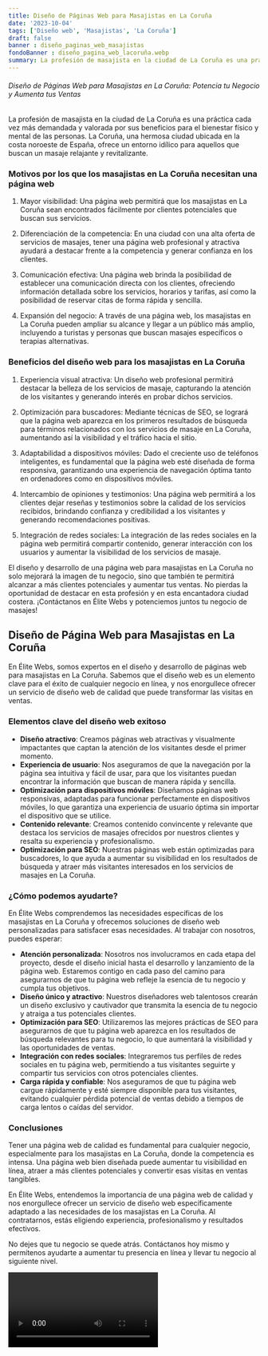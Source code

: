 ```yaml
---
title: Diseño de Páginas Web para Masajistas en La Coruña
date: '2023-10-04'
tags: ['Diseño web', 'Masajistas', 'La Coruña']
draft: false
banner : diseño_paginas_web_masajistas
fondoBanner : diseño_pagina_web_lacoruña.webp
summary: La profesión de masajista en la ciudad de La Coruña es una práctica cada vez más demandada y valorada por sus beneficios para el bienestar físico y mental de las personas. La Coruña, una hermosa ciudad ubicada en la costa noroeste de España, ofrece un entorno idílico para aquellos que buscan un masaje relajante y revitalizante. 
---
```


###### Diseño de Páginas Web para Masajistas en La Coruña: Potencia tu Negocio y Aumenta tus Ventas

La profesión de masajista en la ciudad de La Coruña es una práctica cada vez más demandada y valorada por sus beneficios para el bienestar físico y mental de las personas. La Coruña, una hermosa ciudad ubicada en la costa noroeste de España, ofrece un entorno idílico para aquellos que buscan un masaje relajante y revitalizante. 

### Motivos por los que los masajistas en La Coruña necesitan una página web

1. Mayor visibilidad: Una página web permitirá que los masajistas en La Coruña sean encontrados fácilmente por clientes potenciales que buscan sus servicios. 

2. Diferenciación de la competencia: En una ciudad con una alta oferta de servicios de masajes, tener una página web profesional y atractiva ayudará a destacar frente a la competencia y generar confianza en los clientes.

3. Comunicación efectiva: Una página web brinda la posibilidad de establecer una comunicación directa con los clientes, ofreciendo información detallada sobre los servicios, horarios y tarifas, así como la posibilidad de reservar citas de forma rápida y sencilla.

4. Expansión del negocio: A través de una página web, los masajistas en La Coruña pueden ampliar su alcance y llegar a un público más amplio, incluyendo a turistas y personas que buscan masajes específicos o terapias alternativas.

### Beneficios del diseño web para los masajistas en La Coruña

1. Experiencia visual atractiva: Un diseño web profesional permitirá destacar la belleza de los servicios de masaje, capturando la atención de los visitantes y generando interés en probar dichos servicios.

2. Optimización para buscadores: Mediante técnicas de SEO, se logrará que la página web aparezca en los primeros resultados de búsqueda para términos relacionados con los servicios de masaje en La Coruña, aumentando así la visibilidad y el tráfico hacia el sitio.

3. Adaptabilidad a dispositivos móviles: Dado el creciente uso de teléfonos inteligentes, es fundamental que la página web esté diseñada de forma responsiva, garantizando una experiencia de navegación óptima tanto en ordenadores como en dispositivos móviles.

4. Intercambio de opiniones y testimonios: Una página web permitirá a los clientes dejar reseñas y testimonios sobre la calidad de los servicios recibidos, brindando confianza y credibilidad a los visitantes y generando recomendaciones positivas.

5. Integración de redes sociales: La integración de las redes sociales en la página web permitirá compartir contenido, generar interacción con los usuarios y aumentar la visibilidad de los servicios de masaje.

El diseño y desarrollo de una página web para masajistas en La Coruña no solo mejorará la imagen de tu negocio, sino que también te permitirá alcanzar a más clientes potenciales y aumentar tus ventas. No pierdas la oportunidad de destacar en esta profesión y en esta encantadora ciudad costera. ¡Contáctanos en Élite Webs y potenciemos juntos tu negocio de masajes!

<GifSeo />

<Cta />

## Diseño de Página Web para Masajistas en La Coruña

En Élite Webs, somos expertos en el diseño y desarrollo de páginas web para masajistas en La Coruña. Sabemos que el diseño web es un elemento clave para el éxito de cualquier negocio en línea, y nos enorgullece ofrecer un servicio de diseño web de calidad que puede transformar las visitas en ventas.

### Elementos clave del diseño web exitoso

- **Diseño atractivo**: Creamos páginas web atractivas y visualmente impactantes que captan la atención de los visitantes desde el primer momento.
- **Experiencia de usuario**: Nos aseguramos de que la navegación por la página sea intuitiva y fácil de usar, para que los visitantes puedan encontrar la información que buscan de manera rápida y sencilla.
- **Optimización para dispositivos móviles**: Diseñamos páginas web responsivas, adaptadas para funcionar perfectamente en dispositivos móviles, lo que garantiza una experiencia de usuario óptima sin importar el dispositivo que se utilice.
- **Contenido relevante**: Creamos contenido convincente y relevante que destaca los servicios de masajes ofrecidos por nuestros clientes y resalta su experiencia y profesionalismo.
- **Optimización para SEO**: Nuestras páginas web están optimizadas para buscadores, lo que ayuda a aumentar su visibilidad en los resultados de búsqueda y atraer más visitantes interesados en los servicios de masajes en La Coruña.

### ¿Cómo podemos ayudarte?

En Élite Webs comprendemos las necesidades específicas de los masajistas en La Coruña y ofrecemos soluciones de diseño web personalizadas para satisfacer esas necesidades. Al trabajar con nosotros, puedes esperar:

- **Atención personalizada**: Nosotros nos involucramos en cada etapa del proyecto, desde el diseño inicial hasta el desarrollo y lanzamiento de la página web. Estaremos contigo en cada paso del camino para asegurarnos de que tu página web refleje la esencia de tu negocio y cumpla tus objetivos.
- **Diseño único y atractivo**: Nuestros diseñadores web talentosos crearán un diseño exclusivo y cautivador que transmita la esencia de tu negocio y atraiga a tus potenciales clientes.
- **Optimización para SEO**: Utilizaremos las mejores prácticas de SEO para asegurarnos de que tu página web aparezca en los resultados de búsqueda relevantes para tu negocio, lo que aumentará la visibilidad y las oportunidades de ventas.
- **Integración con redes sociales**: Integraremos tus perfiles de redes sociales en tu página web, permitiendo a tus visitantes seguirte y compartir tus servicios con otros potenciales clientes.
- **Carga rápida y confiable**: Nos aseguramos de que tu página web cargue rápidamente y esté siempre disponible para tus visitantes, evitando cualquier pérdida potencial de ventas debido a tiempos de carga lentos o caídas del servidor.

### Conclusiones

Tener una página web de calidad es fundamental para cualquier negocio, especialmente para los masajistas en La Coruña, donde la competencia es intensa. Una página web bien diseñada puede aumentar tu visibilidad en línea, atraer a más clientes potenciales y convertir esas visitas en ventas tangibles.

En Élite Webs, entendemos la importancia de una página web de calidad y nos enorgullece ofrecer un servicio de diseño web específicamente adaptado a las necesidades de los masajistas en La Coruña. Al contratarnos, estás eligiendo experiencia, profesionalismo y resultados efectivos.

No dejes que tu negocio se quede atrás. Contáctanos hoy mismo y permítenos ayudarte a aumentar tu presencia en línea y llevar tu negocio al siguiente nivel.

<Video />

<CtaBot job='Masajistas' city='La Coruña'/>

<Gmaps query='La Coruña+españa+maps' />